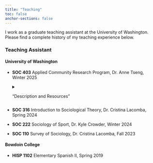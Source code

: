 ```yaml
---
title: "Teaching"
toc: false
anchor-sections: false
---
```


I work as a graduate teaching assistant at the University of Washington. Please find a complete history of my teaching experience below.

### **Teaching Assistant**

#### University of Washington

-   **SOC 403** Applied Community Research Program, Dr. Anne Tseng, Winter 2025

    <details>

    <summary>"Description and Resources"</summary>

    <p>

    Students collected data on neighborhood and station characteristics that may contribute to perceived and measurable disorder on urban light rail. They piloted methods for other UW researchers and myself to employ in a broader project with Sound Transit.
    
    In addition to helping facilitate the course, I led a workshop on gathering and analyzing quantitative data from web searches. The session introduced undergraduates to building and subsetting spatial datasets, downloading Census data, and creating visuals in *RStudio*. Feel free to use, modify, and share these [workshop resources](docs/teaching/SOC403/data_workshop.zip){target="_blank"} with attribution!

    <p>

    </details>
    
-   **SOC 316** Introduction to Sociological Theory, Dr. Cristina Lacomba, Spring 2024
-   **SOC 222** Sociology of Sport, Dr. Kyle Crowder, Winter 2024
-   **SOC 110** Survey of Sociology, Dr. Cristina Lacomba, Fall 2023

#### Bowdoin College

-   **HISP 1102** Elementary Spanish II, Spring 2019
